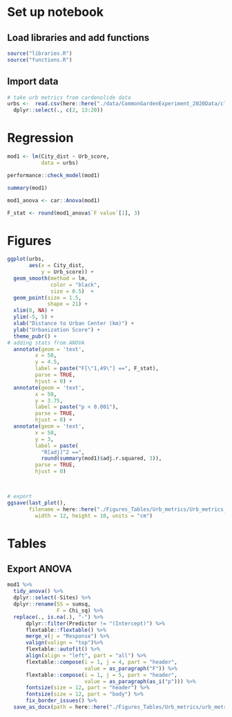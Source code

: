 # Set up notebook
## Load libraries and add functions
```r
source("libraries.R")
source("functions.R")
```

## Import data
```r

# take urb metrics from cardenolide data
urbs <-  read.csv(here::here("./data/CommonGardenExperiment_2020Data/clean_data/2020_cardenolides_clean.csv")) %>%
  dplyr::select(., c(2, 13:20)) 
```

# Regression
```r
mod1 <- lm(City_dist ~ Urb_score,
           data = urbs)

performance::check_model(mod1)

summary(mod1)

mod1_anova <- car::Anova(mod1)

F_stat <- round(mod1_anova$`F value`[1], 3)

```

# Figures
```r

ggplot(urbs,
       aes(x = City_dist,
           y = Urb_score)) +
  geom_smooth(method = lm,
              color = "black",
              size = 0.5)  +
  geom_point(size = 1.5,
             shape = 21) +
  xlim(0, NA) +
  ylim(-5, 5) +
  xlab("Distance to Urban Center (km)") +
  ylab("Urbanization Score") +
  theme_pubr() +
# adding stats from ANOVA
  annotate(geom = 'text',
         x = 50,
         y = 4.5, 
         label = paste("F[\"1,49\"] ==", F_stat), 
         parse = TRUE,
         hjust = 0) +
  annotate(geom = 'text',
         x = 50,
         y = 3.75, 
         label = paste("p < 0.001"), 
         parse = TRUE,
         hjust = 0) +
  annotate(geom = 'text',
         x = 50,
         y = 3, 
         label = paste(
           "R[adj]^2 ==",
           round(summary(mod1)$adj.r.squared, 3)), 
         parse = TRUE,
         hjust = 0)


                        
# export
ggsave(last_plot(),
       filename = here::here("./Figures_Tables/Urb_metrics/Urb_metrics_regression.png"),
         width = 12, height = 10, units = "cm")

```

# Tables
## Export ANOVA
```r

mod1 %>%
  tidy_anova() %>%
  dplyr::select(-Sites) %>%
  dplyr::rename(SS = sumsq,
                F = Chi_sq) %>%
  replace(., is.na(.), "-") %>%
      dplyr::filter(Predictor != "(Intercept)") %>%
      flextable::flextable() %>% 
      merge_v(j = "Response") %>% 
      valign(valign = "top")%>%
      flextable::autofit() %>%
      align(align = "left", part = "all") %>%
      flextable::compose(i = 1, j = 4, part = "header",
                         value = as_paragraph("F")) %>%
      flextable::compose(i = 1, j = 5, part = "header",
                         value = as_paragraph(as_i("p"))) %>%
      fontsize(size = 12, part = "header") %>%
      fontsize(size = 12, part = "body") %>%
      fix_border_issues() %>%
  save_as_docx(path = here::here("./Figures_Tables/Urb_metrics/urb_metrics_anova.docx"))
```

